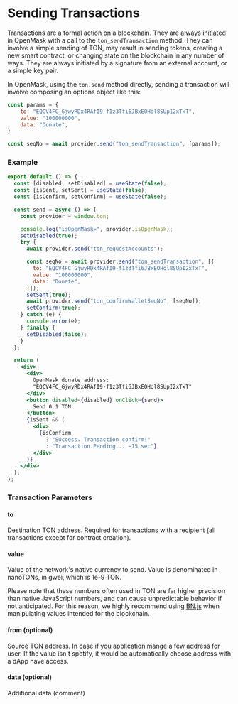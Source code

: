 
# Sending Transactions

Transactions are a formal action on a blockchain. They are always initiated in OpenMask with a call to the `ton_sendTransaction` method.
They can involve a simple sending of TON, may result in sending tokens, creating a new smart contract, or changing state on the blockchain
in any number of ways. They are always initiated by a signature from an external account, or a simple key pair.

In OpenMask, using the `ton.send` method directly, sending a transaction will involve composing an options object like this:

```js
const params = {
    to: "EQCV4FC_GjwyRDx4RAfI9-f1z3Tfi6JBxEOHol8SUpI2xTxT",
    value: "100000000",
    data: "Donate",
}

const seqNo = await provider.send("ton_sendTransaction", [params]);
```

### Example

<Transaction />

```jsx
export default () => {
  const [disabled, setDisabled] = useState(false);
  const [isSent, setSent] = useState(false);
  const [isConfirm, setConfirm] = useState(false);

  const send = async () => {
    const provider = window.ton;

    console.log("isOpenMask=", provider.isOpenMask);
    setDisabled(true);
    try {
      await provider.send("ton_requestAccounts");

      const seqNo = await provider.send("ton_sendTransaction", [{
        to: "EQCV4FC_GjwyRDx4RAfI9-f1z3Tfi6JBxEOHol8SUpI2xTxT",
        value: "100000000",
        data: "Donate",
      }]);
      setSent(true);
      await provider.send("ton_confirmWalletSeqNo", [seqNo]);
      setConfirm(true);
    } catch (e) {
      console.error(e);
    } finally {
      setDisabled(false);
    }
  };

  return (
    <div>
      <div>
        OpenMask donate address:
        "EQCV4FC_GjwyRDx4RAfI9-f1z3Tfi6JBxEOHol8SUpI2xTxT"
      </div>
      <button disabled={disabled} onClick={send}>
        Send 0.1 TON
      </button>
      {isSent && (
        <div>
          {isConfirm
            ? "Success. Transaction confirm!"
            : "Transaction Pending... ~15 sec"}
        </div>
      )}
    </div>
  );
};

```

### Transaction Parameters

#### to

Destination TON address. Required for transactions with a recipient (all transactions except for contract creation).

#### value

Value of the network's native currency to send. Value is denominated in nanoTONs, in gwei, which is 1e-9 TON.

Please note that these numbers often used in TON are far higher precision than native JavaScript numbers,
and can cause unpredictable behavior if not anticipated. For this reason, we highly recommend using [BN.js](https://github.com/indutny/bn.js/)
when manipulating values intended for the blockchain.

#### from (optional)

Source TON address. In case if you application mange a few address for user. If the value isn't spotify,
it would be automatically choose address with a dApp have access.

#### data (optional)

Additional data (comment)
